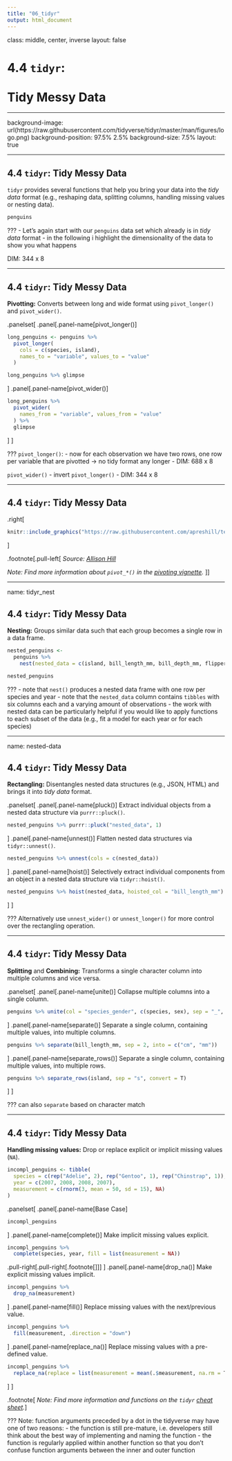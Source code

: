 ```yaml
---
title: "06_tidyr"
output: html_document
---
```


class: middle, center, inverse
layout: false

# 4.4 `tidyr`:<br><br>Tidy Messy Data

---

background-image: url(https://raw.githubusercontent.com/tidyverse/tidyr/master/man/figures/logo.png)
background-position: 97.5% 2.5%
background-size: 7.5%
layout: true

---

## 4.4 `tidyr`: Tidy Messy Data

`tidyr` provides several functions that help you bring your data into the *tidy data* format (e.g., reshaping data, splitting columns, handling missing values or nesting data).

```r
penguins
```

???
- Let's again start with our `penguins` data set which already is in *tidy data* format
- in the following i highlight the dimensionality of the data to show you what happens

DIM: 344 x 8

---

## 4.4 `tidyr`: Tidy Messy Data

**Pivotting:** Converts between long and wide format using `pivot_longer()` and `pivot_wider()`.

.panelset[
.panel[.panel-name[pivot_longer()]
```r
long_penguins <- penguins %>% 
  pivot_longer(
    cols = c(species, island),
    names_to = "variable", values_to = "value"
  )

long_penguins %>% glimpse
```
]
.panel[.panel-name[pivot_wider()]
```r
long_penguins %>% 
  pivot_wider(
    names_from = "variable", values_from = "value"
  ) %>%
  glimpse
```
]
]

???
`pivot_longer()`:
- now for each observation we have two rows, one row per variable that are pivotted -> no tidy format any longer
- DIM: 688 x 8

`pivot_wider()`
- invert `pivot_longer()`
- DIM: 344 x 8

---

## 4.4 `tidyr`: Tidy Messy Data

.right[
```r
knitr::include_graphics("https://raw.githubusercontent.com/apreshill/teachthat/master/pivot/pivot_longer_smaller.gif")
```
]

.footnote[.pull-left[
*Source: [Allison Hill](https://github.com/apreshill/teachthat/blob/master/pivot/pivot_longer_smaller.gif)*

<i>Note: Find more information about `pivot_*()` in the [pivoting vignette](https://tidyr.tidyverse.org/articles/pivot.html).</i>
]]

---

name: tidyr_nest

## 4.4 `tidyr`: Tidy Messy Data

**Nesting:** Groups similar data such that each group becomes a single row in a data frame.

```r
nested_penguins <- 
  penguins %>% 
    nest(nested_data = c(island, bill_length_mm, bill_depth_mm, flipper_length_mm, body_mass_g, sex))

nested_penguins
```

???
- note that `nest()` produces a nested data frame with one row per species and year
- note that the `nested_data` column contains `tibbles` with six columns each and a varying amount of observations
- the work with nested data can be particularly helpful if you would like to apply functions to each subset of the data (e.g., fit a model for each year or for each species)

---

name: nested-data

## 4.4 `tidyr`: Tidy Messy Data

**Rectangling:** Disentangles nested data structures (e.g., JSON, HTML) and brings it into *tidy data* format.

.panelset[
.panel[.panel-name[pluck()]
Extract individual objects from a nested data structure via `purrr::pluck()`.
```r
nested_penguins %>% purrr::pluck("nested_data", 1)
```
]
.panel[.panel-name[unnest()]
Flatten nested data structures via `tidyr::unnest()`.
```r
nested_penguins %>% unnest(cols = c(nested_data)) 
```
]
.panel[.panel-name[hoist()]
Selectively extract individual components from an object in a nested data structure via `tidyr::hoist()`.
```r
nested_penguins %>% hoist(nested_data, hoisted_col = "bill_length_mm")
```
]
]

???
Alternatively use `unnest_wider()` or `unnest_longer()` for more control over the rectangling operation.

---

## 4.4 `tidyr`: Tidy Messy Data

**Splitting** and **Combining:** Transforms a single character column into multiple columns and vice versa.

.panelset[
.panel[.panel-name[unite()]
Collapse multiple columns into a single column.
```r
penguins %>% unite(col = "species_gender", c(species, sex), sep = "_", remove = T)
```
]
.panel[.panel-name[separate()]
Separate a single column, containing multiple values, into multiple columns.
```r
penguins %>% separate(bill_length_mm, sep = 2, into = c("cm", "mm"))
```
]
.panel[.panel-name[separate_rows()]
Separate a single column, containing multiple values, into multiple rows.
```r
penguins %>% separate_rows(island, sep = "s", convert = T)
```
]
]

???
can also `separate` based on character match

---

## 4.4 `tidyr`: Tidy Messy Data

**Handling missing values:** Drop or replace explicit or implicit missing values (`NA`).

```r
incompl_penguins <- tibble(
  species = c(rep("Adelie", 2), rep("Gentoo", 1), rep("Chinstrap", 1)),
  year = c(2007, 2008, 2008, 2007),
  measurement = c(rnorm(3, mean = 50, sd = 15), NA)
)
```

.panelset[
.panel[.panel-name[Base Case]
```r
incompl_penguins
```
]
.panel[.panel-name[complete()]
Make implicit missing values explicit.
```r
incompl_penguins %>% 
  complete(species, year, fill = list(measurement = NA))
```
.pull-right[.pull-right[.footnote[
]]]
]
.panel[.panel-name[drop_na()]
Make explicit missing values implicit.
```r
incompl_penguins %>% 
  drop_na(measurement)
```
]
.panel[.panel-name[fill()]
Replace missing values with the next/previous value.
```r
incompl_penguins %>% 
  fill(measurement, .direction = "down")
```
]
.panel[.panel-name[replace_na()]
Replace missing values with a pre-defined value.
```r
incompl_penguins %>%
  replace_na(replace = list(measurement = mean(.$measurement, na.rm = T)))
```
]
]

.footnote[
*Note: Find more information and functions on the `tidyr` [cheat sheet](https://raw.githubusercontent.com/rstudio/cheatsheets/master/data-import.pdf).*
]

???
Note: function arguments preceded by a dot in the tidyverse may have one of two reasons:
- the function is still pre-mature, i.e. developers still think about the best way of implementing and naming the function
- the function is regularly applied within another function so that you don't confuse function arguments between the inner and outer function
